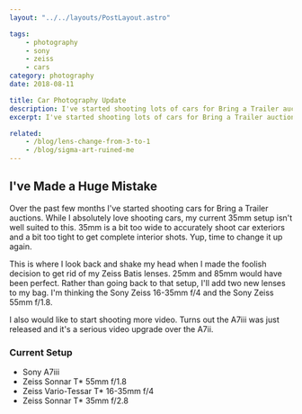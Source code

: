 ```yaml
---
layout: "../../layouts/PostLayout.astro"

tags:
    - photography
    - sony
    - zeiss
    - cars
category: photography
date: 2018-08-11

title: Car Photography Update
description: I've started shooting lots of cars for Bring a Trailer auctions. That means I'm in need of a lens upgrade!
excerpt: I've started shooting lots of cars for Bring a Trailer auctions. That means I'm in need of a lens upgrade! One single 35mm Sony Zeiss wasn't going to cut it. It's too wide for exteriors and not wide enough for interiors. I'm thinking one around the 50mm mark and something down around the 20mm mark.

related:
    - /blog/lens-change-from-3-to-1
    - /blog/sigma-art-ruined-me
---
```


## I've Made a Huge Mistake

Over the past few months I've started shooting cars for Bring a Trailer auctions. While I absolutely love shooting cars, my current 35mm setup isn't well suited to this. 35mm is a bit too wide to accurately shoot car exteriors and a bit too tight to get complete interior shots. Yup, time to change it up again.

This is where I look back and shake my head when I made the foolish decision to get rid of my Zeiss Batis lenses. 25mm and 85mm would have been perfect. Rather than going back to that setup, I'll add two new lenses to my bag. I'm thinking the Sony Zeiss 16-35mm f/4 and the Sony Zeiss 55mm f/1.8.

I also would like to start shooting more video. Turns out the A7iii was just released and it's a serious video upgrade over the A7ii.

### Current Setup

-   Sony A7iii
-   Zeiss Sonnar T\* 55mm f/1.8
-   Zeiss Vario-Tessar T\* 16-35mm f/4
-   Zeiss Sonnar T\* 35mm f/2.8
